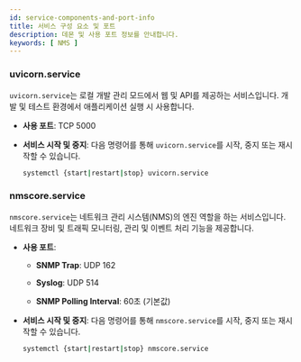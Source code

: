 ```yaml
---
id: service-components-and-port-info
title: 서비스 구성 요소 및 포트
description: 데몬 및 사용 포트 정보를 안내합니다.  
keywords: [ NMS ]
---
```



### uvicorn.service

`uvicorn.service`는 로컬 개발 관리 모드에서 웹 및 API를 제공하는 서비스입니다. 개발 및 테스트 환경에서 애플리케이션 실행 시 사용합니다.

* **사용 포트**: TCP 5000

* **서비스 시작 및 중지**: 다음 명령어를 통해 `uvicorn.service`를 시작, 중지 또는 재시작할 수 있습니다. 

  ```bash
  systemctl {start|restart|stop} uvicorn.service
  ```

### nmscore.service

`nmscore.service`는 네트워크 관리 시스템(NMS)의 엔진 역할을 하는 서비스입니다. 네트워크 장비 및 트래픽 모니터링, 관리 및 이벤트 처리 기능을 제공합니다.

* **사용 포트**:

  * **SNMP Trap**: UDP 162

  * **Syslog**: UDP 514

  * **SNMP Polling Interval**: 60초 (기본값)

* **서비스 시작 및 중지**: 다음 명령어를 통해 `nmscore.service`를 시작, 중지 또는 재시작할 수 있습니다. 

  ```bash
  systemctl {start|restart|stop} nmscore.service
  ```
  